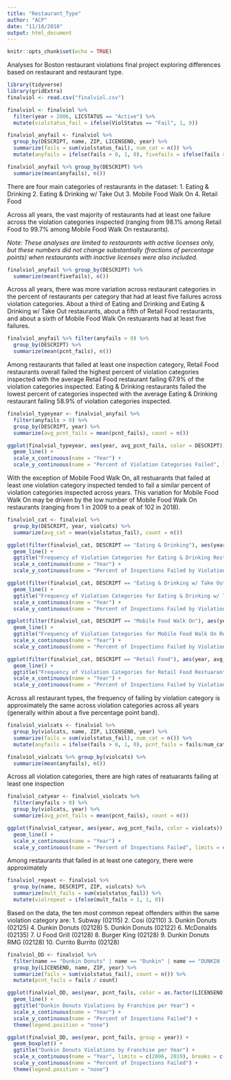 ```yaml
---
title: "Restaurant_Type"
author: "ACP"
date: "11/18/2018"
output: html_document
---
```


```r
knitr::opts_chunk$set(echo = TRUE)
```

Analyses for Boston restaurant violations final project exploring differences based on restaurant and restaurant type.

```r
library(tidyverse)
library(gridExtra)
finalviol <- read.csv("finalviol.csv")
```

```r
finalviol <- finalviol %>%
  filter(year > 2006, LICSTATUS == "Active") %>%
  mutate(violstatus_fail = ifelse(ViolStatus == "Fail", 1, 0))

finalviol_anyfail <- finalviol %>%
  group_by(DESCRIPT, name, ZIP, LICENSENO, year) %>%
  summarize(fails = sum(violstatus_fail), num_cat = n()) %>%
  mutate(anyfails = ifelse(fails > 0, 1, 0), fivefails = ifelse(fails > 4, 1, 0), pcnt_fails = fails/num_cat)

finalviol_anyfail %>% group_by(DESCRIPT) %>%
  summarize(mean(anyfails), n())
```

There are four main categories of restaurants in the dataset:
  1. Eating & Drinking
  2. Eating & Drinking w/ Take Out
  3. Mobile Food Walk On
  4. Retail Food
  
Across all years, the vast majority of restaurants had at least one failure across the violation categories inspected (ranging from 98.1% among Retail Food to 99.7% among Mobile Food Walk On restaurants).

*Note: These analyses are limited to restaurants with active licenses only, but these numbers did not change substantially (fractions of percentage points) when restaurants with inactive licenses were also included.*

```r
finalviol_anyfail %>% group_by(DESCRIPT) %>%
  summarize(mean(fivefails), n())
```

Across all years, there was more variation across restaurant categories in the percent of restaurants per category that had at least five failures across violation categories. About a third of Eating and Drinking and Eating & Drinking w/ Take Out restaurants, about a fifth of Retail Food restaurants, and about a sixth of Mobile Food Walk On restuarants had at least five failures.

```r
finalviol_anyfail %>% filter(anyfails > 0) %>%
  group_by(DESCRIPT) %>%
  summarize(mean(pcnt_fails), n())
```

Among restaurants that failed at least one inspection category, Retail Food restaurants overall failed the highest percent of violation categories inspected with the average Retail Food restaurant failing 67.9% of the violation categories inspected. Eating & Drinking restaurants failed the lowest percent of categories inspected with the average Eating & Drinking restaurant failing 58.9% of violation categories inspected.

```r
finalviol_typeyear <- finalviol_anyfail %>%
  filter(anyfails > 0) %>%
  group_by(DESCRIPT, year) %>%
  summarize(avg_pcnt_fails = mean(pcnt_fails), count = n())

ggplot(finalviol_typeyear, aes(year, avg_pcnt_fails, color = DESCRIPT)) +
  geom_line() +
  scale_x_continuous(name = "Year") +
  scale_y_continuous(name = "Percent of Violation Categories Failed", limits = c(0, 0.8))
```

With the exception of Mobile Food Walk On, all restuarants that failed at least one violation category inspected tended to fail a similar percent of violation categories inspected across years. This variation for Mobile Food Walk On may be driven by the low number of Mobile Food Walk On restaurants (ranging from 1 in 2009 to a peak of 102 in 2018).

```r
finalviol_cat <- finalviol %>%
  group_by(DESCRIPT, year, violcats) %>%
  summarize(avg_cat = mean(violstatus_fail), count = n())

ggplot(filter(finalviol_cat, DESCRIPT == "Eating & Drinking"), aes(year, avg_cat, color = violcats)) +
  geom_line() +
  ggtitle("Frequency of Violation Categories for Eating & Drinking Restuarants") +
  scale_x_continuous(name = "Year") +
  scale_y_continuous(name = "Percent of Inspections Failed by Violation Category", limits = c(0, 0.6))
```

```r
ggplot(filter(finalviol_cat, DESCRIPT == "Eating & Drinking w/ Take Out"), aes(year, avg_cat, color = violcats)) +
  geom_line() +
  ggtitle("Frequency of Violation Categories for Eating & Drinking w/ Take Out Restuarants") +
  scale_x_continuous(name = "Year") +
  scale_y_continuous(name = "Percent of Inspections Failed by Violation Category", limits = c(0, 0.6))
```

```r
ggplot(filter(finalviol_cat, DESCRIPT == "Mobile Food Walk On"), aes(year, avg_cat, color = violcats)) +
  geom_line() +
  ggtitle("Frequency of Violation Categories for Mobile Food Walk On Restuarants") +
  scale_x_continuous(name = "Year") +
  scale_y_continuous(name = "Percent of Inspections Failed by Violation Category", limits = c(0, 1.0))
```

```r
ggplot(filter(finalviol_cat, DESCRIPT == "Retail Food"), aes(year, avg_cat, color = violcats)) +
  geom_line() +
  ggtitle("Frequency of Violation Categories for Retail Food Restuarants") +
  scale_x_continuous(name = "Year") +
  scale_y_continuous(name = "Percent of Inspections Failed by Violation Category", limits = c(0, 0.7))
```

Across all restaurant types, the frequency of failing by violation category is approximately the same across violation categories across all years (generally within about a five percentage point band).

```r
finalviol_violcats <- finalviol %>%
  group_by(violcats, name, ZIP, LICENSENO, year) %>%
  summarize(fails = sum(violstatus_fail), num_cat = n()) %>%
  mutate(anyfails = ifelse(fails > 0, 1, 0), pcnt_fails = fails/num_cat)

finalviol_violcats %>% group_by(violcats) %>%
  summarize(mean(anyfails), n())
```

Across all violation categories, there are high rates of reatuarants failing at least one inspection

```r
finalviol_catyear <- finalviol_violcats %>%
  filter(anyfails > 0) %>%
  group_by(violcats, year) %>%
  summarize(avg_pcnt_fails = mean(pcnt_fails), count = n())

ggplot(finalviol_catyear, aes(year, avg_pcnt_fails, color = violcats)) +
  geom_line() +
  scale_x_continuous(name = "Year") +
  scale_y_continuous(name = "Percent of Inspections Failed", limits = c(0, 0.7))
```

Among restaurants that failed in at least one category, there were approximately

```r
finalviol_repeat <- finalviol %>%
  group_by(name, DESCRIPT, ZIP, violcats) %>%
  summarize(mult_fails = sum(violstatus_fail)) %>%
  mutate(violrepeat = ifelse(mult_fails > 1, 1, 0))
```

Based on the data, the ten most common repeat offenders within the same violation category are:
  1. Subway (02115)
  2. Cosi (02110)
  3. Dunkin Donuts (02125)
  4. Dunkin Donuts (02128)
  5. Dunkin Donuts (02122)
  6. McDonalds (02135)
  7. U Food Grill (02128)
  8. Burger King (02128)
  9. Dunkin Donuts RMG (02128)
  10. Currito Burrito (02128)
  
```r
finalviol_DD <- finalviol %>%
  filter(name == "Dunkin Donuts" | name == "Dunkin" | name == "DUNKIN (STATION DONUTS)" | name == "DUNKIN DONUT" | name == "Dunkin Donuts (1447 Tremont St.)" | name == "Dunkin Donuts (209 North Harvard St.)" | name == "Dunkin Donuts (219 Cambridge)" | name == "Dunkin Donuts (48 W Broadway)" | name == "Dunkin Donuts (895 Morton St.)" | name == "DUNKIN DONUTS (ALLSTON)" | name == "DUNKIN DONUTS (BAY ROAD)" | name == "Dunkin Donuts (Canal St.)" | name == "DUNKIN DONUTS (CARNEY)" | name == "Dunkin Donuts (Causeway St.)" | name == "DUNKIN DONUTS (CITY PLACE)" | name == "Dunkin Donuts (Front Foodcourt)" | name == "Dunkin Donuts (TRMNL-C Baggage Area)" | name == "Dunkin Donuts (V.F.W. Pkwy.)" | name == "DUNKIN DONUTS (WEST ROXBURY)" | name == "DUNKIN DONUTS (WTC)" | name == "DUNKIN DONUTS @ HAYDEN HALL" | name == "Dunkin Donuts @ MBTA Station" | name == "Dunkin Donuts @ Stop & Shop" | name == "Dunkin Donuts at Old Colony" | name == "DUNKIN DONUTS BLUE HILL AVE" | name == "Dunkin Donuts Kiosk" | name == "Dunkin Donuts North Station" | name == "Dunkin Donuts Space No. 86" | name == "Dunkin Donuts-Amer Airlines/Landside" | name == "DUNKIN DONUTS-U S AIR" | name == "DUNKIN DONUTS'" | name == "Dunkin Donuts(757 Centre St.)" | name == "DUNKIN DONUTS(ARRIVAL)" | name == "DUNKIN DONUTS(DEPARTURE)" | name == "DUNKIN DONUTS(FRANKLIN)" | name == "DUNKIN DONUTS(SATELLITE)" | name == "DUNKIN DONUTS(WOLCOTT SQ. LLC)" | name == "Dunkin Donuts/1138 Washington St." | name == "Dunkin Donuts/Airside" | name == "DUNKIN DONUTS/BASKIN ROBBINS" | name == "DUNKIN DONUTS/BEE FINE FOODS" | name == "DUNKIN DONUTS/FIRST DONUTS INC" | name == "DUNKIN DONUTS/GALLERIA" | name == "DUNKIN DONUTS/GALLIVAN" | name == "DUNKIN DONUTS/HYDE PK AVE" | name == "DUNKIN DONUTS/PLAZA ENT" | name == "DUNKIN DONUTS/SCNVANOS" | name == "DUNKIN DONUTS/WALDWIN GROUP" | name == "DUNKIN'" | name == "Dunkin' Donuts" | name == "DUNKIN' DONUTS" | name == "Dunkin' Donuts Express" | name == "DUNKIN' DONUTS No. 0311" | name == "DUNKIN' DONUTS-WATERMARK" | name == "Dunkin' Donuts(C.A. Donuts)" | name == "DUNKIN' DONUTS(RMG DONUTS LLC)" | name == "DUNKIN/DONUT/WATERMARK") %>%
  group_by(LICENSENO, name, ZIP, year) %>%
  summarize(fails = sum(violstatus_fail), count = n()) %>%
  mutate(pcnt_fails = fails / count)

ggplot(finalviol_DD, aes(year, pcnt_fails, color = as.factor(LICENSENO))) +
  geom_line() +
  ggtitle("Dunkin Donuts Violations by Franchise per Year") +
  scale_x_continuous(name = "Year") +
  scale_y_continuous(name = "Percent of Inspections Failed") +
  theme(legend.position = "none")
```

```r
ggplot(finalviol_DD, aes(year, pcnt_fails, group = year)) +
  geom_boxplot() +
  ggtitle("Dunkin Donuts Violations by Franchise per Year") +
  scale_x_continuous(name = "Year", limits = c(2006, 2019), breaks = c(2007:2018)) +
  scale_y_continuous(name = "Percent of Inspections Failed") +
  theme(legend.position = "none")
```

